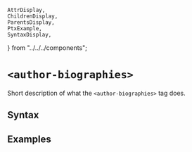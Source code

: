    AttrDisplay,
    ChildrenDisplay,
    ParentsDisplay,
    PtxExample,
    SyntaxDisplay,
} from "../../../components";

# `<author-biographies>`

Short description of what the `<author-biographies>` tag does.

## Syntax

<SyntaxDisplay name="author-biographies" />

## Examples

    